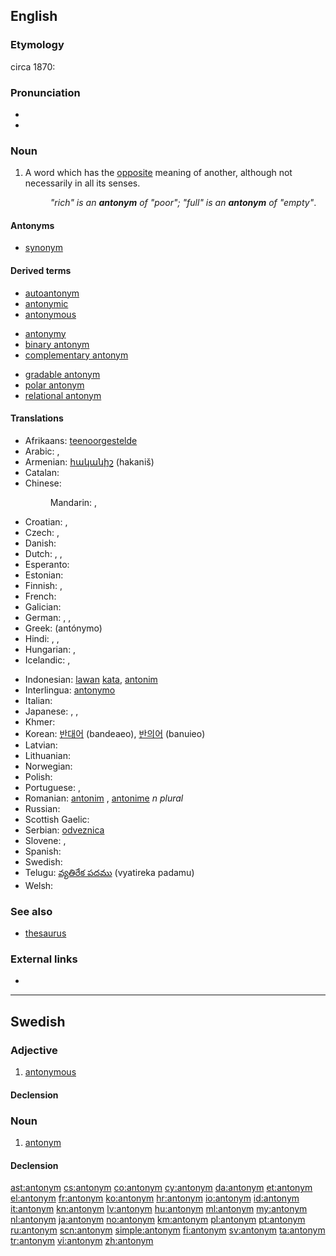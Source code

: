 {{also|Antonym}}
==English==

===Etymology===
circa 1870: {{confix|ant|onym}}

===Pronunciation===
* {{IPA|/ˈæntəˌnɪm/}}
* {{audio|en-us-antonym.ogg|Audio (US)}}

===Noun===
{{en-noun}}

# {{semantics}} A word which has the [[opposite]] meaning of another, although not necessarily in all its senses.
#: ''"rich" is an '''antonym''' of "poor"; "full" is an '''antonym''' of "empty"''.

====Antonyms====
* [[synonym]]

====Derived terms====
{{rel-top3|Terms derived from ''antonym''}}
* [[autoantonym]]
* [[antonymic]]
* [[antonymous]]
{{rel-mid3}}
* [[antonymy]]
* [[binary antonym]]
* [[complementary antonym]]
{{rel-mid3}}
* [[gradable antonym]]
* [[polar antonym]]
* [[relational antonym]]
{{rel-bottom}}

====Translations====
{{trans-top|word which has the opposite meaning}}
* Afrikaans: [[teenoorgestelde]]
* Arabic: {{t-|ar|عكس|m|tr=`aks}},  {{t-|ar|نقيض|m|tr=naqiiD}}
* Armenian: [[հականիշ]] (hakaniš)
* Catalan: {{t|ca|antònim|m}}
* Chinese:
*: Mandarin: {{t-|cmn|反義詞|sc=Hani}},  {{t-|cmn|反义词|tr=fǎnyìcí|sc=Hani}}
* Croatian: {{t+|hr|antonim|m}}, {{t-|hr|nasuprotnica|f}}
* Czech: {{t-|cs|antonymum|n}},  {{t-|cs|opozitum|n}}
* Danish: {{t+|da|antonym|n}}
* Dutch: {{t+|nl|tegendeel|n}}, {{t+|nl|tegengestelde|n}}, {{t+|nl|antoniem|n}}
* Esperanto: {{t-|eo|antonimo|xs=Esperanto}}
* Estonian: {{t|et|antonüüm}}
* Finnish: {{t+|fi|antonyymi}}, {{t-|fi|vastakohta}}
* French: {{t+|fr|antonyme|m}}
* Galician: {{t|gl|antónimo|m}}
* German: {{t+|de|Antonym|n}}, {{t|de|Gegenwort|n}}, {{t|de|Gegensatzwort|n}}
* Greek: {{t+|el|αντώνυμο|n}} (antónymo)
* Hindi: {{t|hi|विपर्याय|m|tr=viparyāy|xs=Hindi}}, {{t|hi|विपरीतार्थी शब्द|sc=Deva}}, {{t|hi|विलोम|sc=Deva}}
* Hungarian: {{t|hu|ellentét}}, {{t+|hu|antonima}}
* Icelandic: {{t+|is|andheiti|n}}, {{t|is|andrætt orð|n}}
{{trans-mid}}
* Indonesian: [[lawan]] [[kata]], [[antonim]]
* Interlingua: [[antonymo]]
* Italian: {{t+|it|antonimo|m}}
* Japanese: {{t-|ja|対義語|tr=たいぎご, taigigo}},  {{t|ja|反意語|tr=はんいご, han'igo}},  {{t-|ja|反対語|tr=はんたいご, hantaigo}}
* Khmer: {{t|km|ន័យផ្ទុយ|sc=Khmr}}
* Korean: [[반대어]] (bandeaeo), [[반의어]] (banuieo)
* Latvian: {{t|lv|antonīms|m|xs=Latvian}}
* Lithuanian: {{t+|lt|antonimas|m|alt=antonìmas|xs=Lithuanian}}
* Norwegian: {{t|no|antonym}}
* Polish: {{t+|pl|antonim|m}}
* Portuguese: {{t+|pt|antónimo|m}} {{qualifier|Portugal}}, {{t+|pt|antônimo|m}} {{qualifier|Brazil}}
* Romanian: [[antonim]] {{n}}, [[antonime]] ''n plural''
* Russian: {{t+|ru|антоним|m|tr=antónim}}
* Scottish Gaelic: {{t-|gd|frith-fhacal|m|xs=Scottish Gaelic}}
* Serbian: [[odveznica]]
* Slovene: {{t+|sl|protipomenka|f}}, {{t+|sl|antonim|m}}
* Spanish: {{t+|es|antónimo|m}}
* Swedish: {{t+|sv|antonym}}
* Telugu: [[వ్యతిరేక పదము]] (vyatireka padamu)
* Welsh: {{t+|cy|gwrthwynebair|xs=Welsh}}
{{trans-bottom}}

===See also===
* [[thesaurus]]

===External links===
* {{pedia}}

----

==Swedish==

===Adjective===
{{head|sv|adjective}}

# [[antonymous]]

====Declension====
{{sv-adj-peri}}

===Noun===
{{sv-noun|g=c}}

# [[#English|antonym]]

====Declension====
{{sv-noun-reg-er}}

[[ast:antonym]]
[[cs:antonym]]
[[co:antonym]]
[[cy:antonym]]
[[da:antonym]]
[[et:antonym]]
[[el:antonym]]
[[fr:antonym]]
[[ko:antonym]]
[[hr:antonym]]
[[io:antonym]]
[[id:antonym]]
[[it:antonym]]
[[kn:antonym]]
[[lv:antonym]]
[[hu:antonym]]
[[ml:antonym]]
[[my:antonym]]
[[nl:antonym]]
[[ja:antonym]]
[[no:antonym]]
[[km:antonym]]
[[pl:antonym]]
[[pt:antonym]]
[[ru:antonym]]
[[scn:antonym]]
[[simple:antonym]]
[[fi:antonym]]
[[sv:antonym]]
[[ta:antonym]]
[[tr:antonym]]
[[vi:antonym]]
[[zh:antonym]]